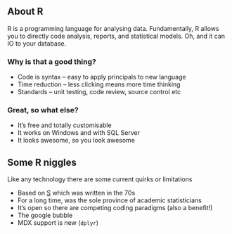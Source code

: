 ## About R {#aboutr}
R is a programming language for analysing data.  Fundamentally, R allows you to directly code analysis, reports, and statistical models. Oh, and it can IO to your database.

### Why is that a good thing?
* Code is syntax -- easy to apply principals to new language
* Time reduction -- less clicking means more time thinking
* Standards -- unit testing, code review, source control etc

### Great, so what else?
* It's free and totally customisable
* It works on Windows and with SQL Server
* It looks awesome, so you look awesome

## Some R niggles
Like any technology there are some current quirks or limitations

* Based on [S][1] which was written in the 70s
* For a long time, was the sole province of academic statisticians
* It's open so there are competing coding paradigms (also a benefit!)
* The google bubble
* MDX support is new (`dplyr`)


[1]:http://en.wikipedia.org/wiki/S_(programming_language) "Wikipedia article"